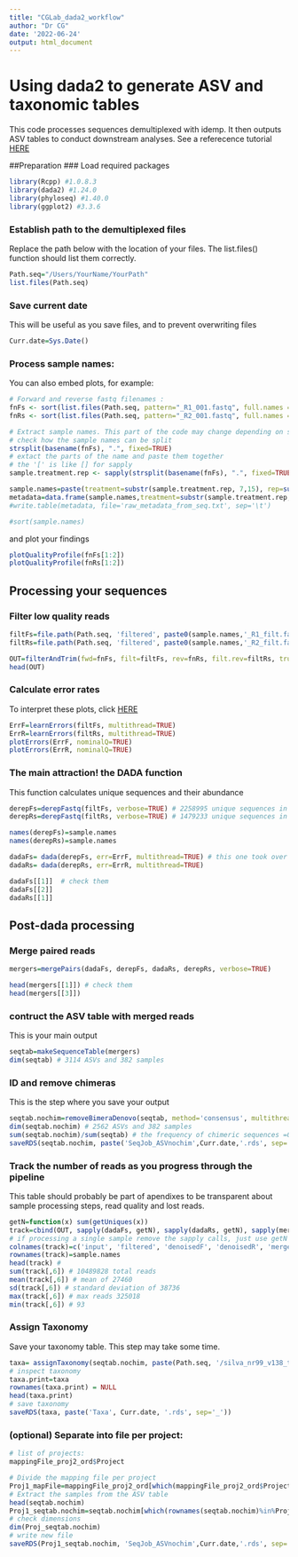 ```yaml
---
title: "CGLab_dada2_workflow"
author: "Dr CG"
date: '2022-06-24'
output: html_document
---
```

# Using dada2 to generate ASV and taxonomic tables
This code processes sequences demultiplexed with idemp. It then outputs ASV tables to conduct downstream analyses.
See a referecence tutorial [HERE](https://benjjneb.github.io/dada2/tutorial.html)


##Preparation
### Load required packages
```r
library(Rcpp) #1.0.8.3
library(dada2) #1.24.0
library(phyloseq) #1.40.0
library(ggplot2) #3.3.6
```

### Establish path to the demultiplexed files
Replace the path below with the location of your files. The list.files() function should list them correctly. 

```r
Path.seq="/Users/YourName/YourPath"
list.files(Path.seq)
```

### Save current date
This will be useful as you save files, and to prevent overwriting files
```r
Curr.date=Sys.Date()
```


### Process sample names:

You can also embed plots, for example:

```r
# Forward and reverse fastq filenames :
fnFs <- sort(list.files(Path.seq, pattern="_R1_001.fastq", full.names = TRUE))
fnRs <- sort(list.files(Path.seq, pattern="_R2_001.fastq", full.names = TRUE))

# Extract sample names. This part of the code may change depending on sample naming format
# check how the sample names can be split
strsplit(basename(fnFs), ".", fixed=TRUE)
# extact the parts of the name and paste them together
# the '[' is like [] for sapply
sample.treatment.rep <- sapply(strsplit(basename(fnFs), ".", fixed=TRUE), `[`, 2)

sample.names=paste(treatment=substr(sample.treatment.rep, 7,15), rep=substr(sample.treatment.rep, 6,6), sep='_')
metadata=data.frame(sample.names,treatment=substr(sample.treatment.rep, 5,5), rep=substr(sample.treatment.rep, 6,6))
#write.table(metadata, file='raw_metadata_from_seq.txt', sep='\t')

#sort(sample.names)

```

and plot your findings

```r

plotQualityProfile(fnFs[1:2])
plotQualityProfile(fnRs[1:2])
```

## Processing your sequences
### Filter low quality reads
```r
filtFs=file.path(Path.seq, 'filtered', paste0(sample.names,'_R1_filt.fastq.gz'))
filtRs=file.path(Path.seq, 'filtered', paste0(sample.names,'_R2_filt.fastq.gz'))

OUT=filterAndTrim(fwd=fnFs, filt=filtFs, rev=fnRs, filt.rev=filtRs, truncLen=c(200, 180), maxN=0, maxEE=c(2,2), truncQ=2, rm.phix=TRUE, compress=TRUE, multithread=TRUE)
head(OUT)

```

### Calculate error rates
To interpret these plots, click [HERE](https://benjjneb.github.io/dada2/tutorial.html#learn-the-error-rates)
```r
ErrF=learnErrors(filtFs, multithread=TRUE)
ErrR=learnErrors(filtRs, multithread=TRUE)
plotErrors(ErrF, nominalQ=TRUE)
plotErrors(ErrR, nominalQ=TRUE)
```

### The main attraction! the DADA function
This function calculates unique sequences and their abundance
```r
derepFs=derepFastq(filtFs, verbose=TRUE) # 2258995 unique sequences in 5489790 sequences read
derepRs=derepFastq(filtRs, verbose=TRUE) # 1479233 unique sequences in 5489790 sequences read

names(derepFs)=sample.names
names(derepRs)=sample.names

dadaFs= dada(derepFs, err=ErrF, multithread=TRUE) # this one took over 3 hrs it got stuck on sample 30 - removed sample 30, it was the unpaired seqs
dadaRs= dada(derepRs, err=ErrR, multithread=TRUE)

dadaFs[[1]]  # check them
dadaFs[[2]]
dadaRs[[1]]
```

## Post-dada processing
### Merge paired reads
```r
mergers=mergePairs(dadaFs, derepFs, dadaRs, derepRs, verbose=TRUE)

head(mergers[[1]]) # check them
head(mergers[[3]])

```

### contruct the ASV table with merged reads
This is your main output
```r
seqtab=makeSequenceTable(mergers)
dim(seqtab) # 3114 ASVs and 382 samples
```

### ID and remove chimeras
This is the step where you save your output
```r
seqtab.nochim=removeBimeraDenovo(seqtab, method='consensus', multithread=TRUE, verbose=TRUE)
dim(seqtab.nochim) # 2562 ASVs and 382 samples
sum(seqtab.nochim)/sum(seqtab) # the frequency of chimeric sequences =0.991  (< 1%)
saveRDS(seqtab.nochim, paste('SeqJob_ASVnochim',Curr.date,'.rds', sep='_'))
```

### Track the number of reads as you progress through the pipeline
This table should probably be part of apendixes to be transparent about sample processing steps, read quality and lost reads.
```r
getN=function(x) sum(getUniques(x))
track=cbind(OUT, sapply(dadaFs, getN), sapply(dadaRs, getN), sapply(mergers, getN), rowSums(seqtab.nochim))
# if processing a single sample remove the sapply calls, just use getN
colnames(track)=c('input', 'filtered', 'denoisedF', 'denoisedR', 'merged', 'nochim')
rownames(track)=sample.names
head(track) # 
sum(track[,6]) # 10489828 total reads
mean(track[,6]) # mean of 27460 
sd(track[,6]) # standard deviation of 38736
max(track[,6]) # max reads 325018
min(track[,6]) # 93
```

### Assign Taxonomy
Save your taxonomy table. This step may take some time. 
```r
taxa= assignTaxonomy(seqtab.nochim, paste(Path.seq, '/silva_nr99_v138_train_set.fa.gz', sep=''), multithread=TRUE)
# inspect taxonomy
taxa.print=taxa
rownames(taxa.print) = NULL
head(taxa.print)
# save taxonomy 
saveRDS(taxa, paste('Taxa', Curr.date, '.rds', sep='_'))

```

### (optional) Separate into file per project:
```r
# list of projects:
mappingFile_proj2_ord$Project

# Divide the mapping file per project
Proj1_mapFile=mappingFile_proj2_ord[which(mappingFile_proj2_ord$Project==mappingFile_proj2_ord$Project[1]),]
# Extract the samples from the ASV table
head(seqtab.nochim)
Proj1_seqtab.nochim=seqtab.nochim[which(rownames(seqtab.nochim)%in%Proj1_mapFile$Sampleid2),]
# check dimensions
dim(Proj_seqtab.nochim)
# write new file
saveRDS(Proj1_seqtab.nochim, 'SeqJob_ASVnochim',Curr.date,'.rds', sep='_')

```

